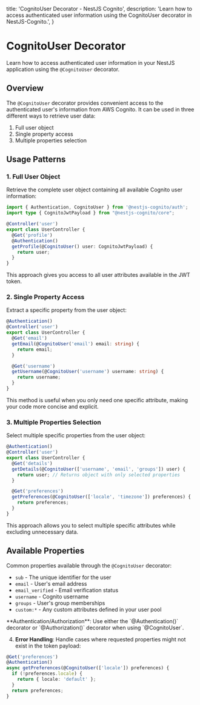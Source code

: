   title: 'CognitoUser Decorator - NestJS Cognito',
  description: 'Learn how to access authenticated user information using the CognitoUser decorator in NestJS-Cognito.',
}

# CognitoUser Decorator

Learn how to access authenticated user information in your NestJS application using the `@CognitoUser` decorator.

## Overview

The `@CognitoUser` decorator provides convenient access to the authenticated user's information from AWS Cognito. It can be used in three different ways to retrieve user data:

1. Full user object
2. Single property access
3. Multiple properties selection

## Usage Patterns

### 1. Full User Object

Retrieve the complete user object containing all available Cognito user information:

```typescript
import { Authentication, CognitoUser } from '@nestjs-cognito/auth';
import type { CognitoJwtPayload } from "@nestjs-cognito/core";

@Controller('user')
export class UserController {
  @Get('profile')
  @Authentication()
  getProfile(@CognitoUser() user: CognitoJwtPayload) {
    return user;
  }
}
```

This approach gives you access to all user attributes available in the JWT token.

### 2. Single Property Access

Extract a specific property from the user object:

```typescript
@Authentication()
@Controller('user')
export class UserController {
  @Get('email')
  getEmail(@CognitoUser('email') email: string) {
    return email;
  }

  @Get('username')
  getUsername(@CognitoUser('username') username: string) {
    return username;
  }
}
```

This method is useful when you only need one specific attribute, making your code more concise and explicit.

### 3. Multiple Properties Selection

Select multiple specific properties from the user object:

```typescript
@Authentication()
@Controller('user')
export class UserController {
  @Get('details')
  getDetails(@CognitoUser(['username', 'email', 'groups']) user) {
    return user; // Returns object with only selected properties
  }

  @Get('preferences')
  getPreferences(@CognitoUser(['locale', 'timezone']) preferences) {
    return preferences;
  }
}
```

This approach allows you to select multiple specific attributes while excluding unnecessary data.

## Available Properties

Common properties available through the `@CognitoUser` decorator:

- `sub` - The unique identifier for the user
- `email` - User's email address
- `email_verified` - Email verification status
- `username` - Cognito username
- `groups` - User's group memberships
- `custom:*` - Any custom attributes defined in your user pool

<Note>
 **Authentication/Authorization**: Use either the `@Authentication()` decorator or `@Authorization()` decorator when using `@CognitoUser`. 
</Note>

4. **Error Handling**: Handle cases where requested properties might not exist in the token payload:

```typescript
@Get('preferences')
@Authentication()
async getPreferences(@CognitoUser(['locale']) preferences) {
  if (!preferences.locale) {
    return { locale: 'default' };
  }
  return preferences;
}
```
